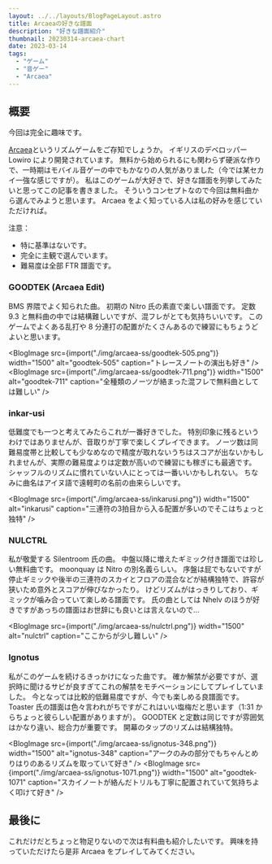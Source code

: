```yaml
---
layout: ../../layouts/BlogPageLayout.astro
title: Arcaeaの好きな譜面
description: "好きな譜面紹介"
thumbnail: 20230314-arcaea-chart
date: 2023-03-14
tags:
  - "ゲーム"
  - "音ゲー"
  - "Arcaea"
---
```



## 概要

今回は完全に趣味です。

[Arcaea](https://arcaea.lowiro.com/ja)というリズムゲームをご存知でしょうか。
イギリスのデベロッパー Lowiro により開発されています。
無料から始められるにも関わらず硬派な作りで、一時期はモバイル音ゲーの中でもかなりの人気がありました（今では某セカイ一強な感じですが）。
私はこのゲームが大好きで、好きな譜面を列挙してみたいと思ってこの記事を書きました。
そういうコンセプトなので今回は無料曲から選んでみようと思います。
Arcaea をよく知っている人は私の好みを感じていただければ。

注意：

- 特に基準はないです。
- 完全に主観で選んでいます。
- 難易度は全部 FTR 譜面です。

### GOODTEK (Arcaea Edit)

<SongRatingChart
  composer="EBIMAYO"
  designer="Nitro"
  level={9.3}
  notes={968}
  length={123}
  bpm={190}
/>

BMS 界隈でよく知られた曲。
初期の Nitro 氏の素直で楽しい譜面です。
定数 9.3 と無料曲の中では結構難しいですが、混フレがとても気持ちいいです。
このゲームでよくある乱打や 8 分連打の配置がたくさんあるので練習にもちょうどよいと思います。

<BlogImage
  src={import("./img/arcaea-ss/goodtek-505.png")}
  width="1500"
  alt="goodtek-505"
  caption="トレースノートの演出も好き"
/>
<BlogImage
  src={import("./img/arcaea-ss/goodtek-711.png")}
  width="1500"
  alt="goodtek-711"
  caption="全種類のノーツが絡まった混フレで無料曲としては難しい"
/>

### inkar-usi

<SongRatingChart
  composer="DIA"
  designer="Kurorak"
  level={7.5}
  notes={463}
  length={143}
  bpm={102}
/>

低難度でも一つと考えてみたらこれが一番好きでした。
特別印象に残るというわけではありませんが、音取りが丁寧で楽しくプレイできます。
ノーツ数は同難易度帯と比較しても少なめなので精度が取れないうちはスコアが出ないかもしれませんが、実際の難易度よりは定数が高いので練習にも稼ぎにも最適です。
シャッフルのリズムに慣れていない人にとっては一番いいかもしれない。
ちなみに曲名はアイヌ語で遠軽町の名前の由来らしいです。

<BlogImage
  src={import("./img/arcaea-ss/inkarusi.png")}
  width="1500"
  alt="inkarusi"
  caption="三連符の3拍目から入る配置が多いのでそこはちょっと独特"
/>

### NULCTRL

<SongRatingChart
  composer="Silentroom"
  designer="moonquay [NUL]"
  level={9.5}
  notes={715}
  length={152}
  bpm={100}
/>

私が敬愛する Silentroom 氏の曲。
中盤以降に増えたギミック付き譜面では珍しい無料曲です。
moonquay は Nitro の別名義らしい。
序盤は屁でもないですが停止ギミックや後半の三連符のスカイとフロアの混合などが結構独特で、許容が狭いため意外とスコアが伸びなかったり。
けどリズムがはっきりしており、ギミックが噛み合っていて楽しめる譜面です。
氏の曲としては Nhelv のほうが好きですがあっちの譜面はお世辞にも良いとは言えないので...

<BlogImage
  src={import("./img/arcaea-ss/nulctrl.png")}
  width="1500"
  alt="nulctrl"
  caption="ここからが少し難しい"
/>

### Ignotus

<SongRatingChart
  composer="ak+q"
  designer="Toaster"
  level={9.3}
  notes={1225}
  length={147}
  bpm={170}
/>

私がこのゲームを続けるきっかけになった曲です。
確か解禁が必要ですが、選択時に聞けるサビが良すぎてこれの解禁をモチベーションにしてプレイしていました。
今となっては比較的低難易度ですが、今でも楽しめる良譜面です。
Toaster 氏の譜面は色々言われがちですがこれはいい塩梅だと思います（1:31 からちょっと彼らしい配置がありますが）。
GOODTEK と定数は同じですが雰囲気はかなり違い、総合力が重要です。
開幕のタップのリズムは結構独特。

<BlogImage
  src={import("./img/arcaea-ss/ignotus-348.png")}
  width="1500"
  alt="ignotus-348"
  caption="アークのみの部分でもちゃんとめりはりのあるリズムを取っていて好き"
/>
<BlogImage
  src={import("./img/arcaea-ss/ignotus-1071.png")}
  width="1500"
  alt="goodtek-1071"
  caption="スカイノートが絡んだトリルも丁寧に配置されていて気持ちよく叩けて好き"
/>

## 最後に

これだけだとちょっと物足りないので次は有料曲も紹介したいです。
興味を持っていただけたら是非 Arcaea をプレイしてみてください。
